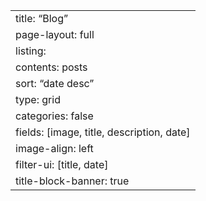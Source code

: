 ---
title: "Blog"
page-layout: full
listing:
  contents: posts
  sort: "date desc"
  type: grid
  categories: false
  fields: [image, title, description, date]
  image-align: left
  filter-ui: [title, date]
title-block-banner: true
---